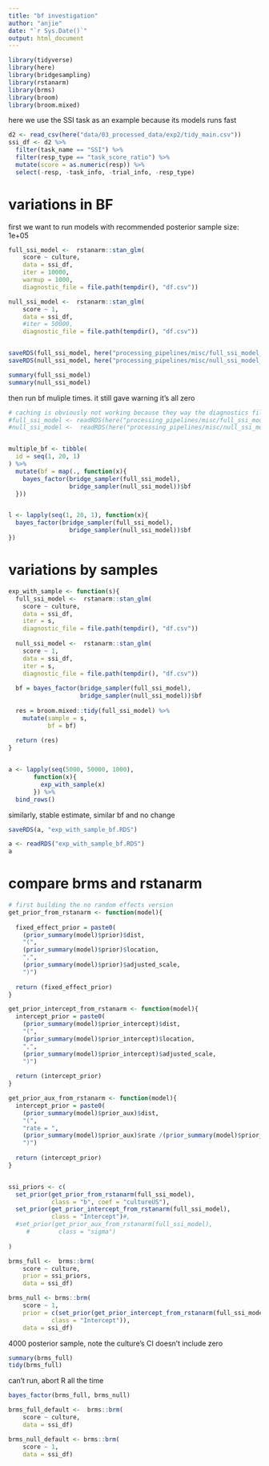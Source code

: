 ```yaml
---
title: "bf investigation"
author: "anjie"
date: "`r Sys.Date()`"
output: html_document
---
```


```r
library(tidyverse)
library(here)
library(bridgesampling)
library(rstanarm)
library(brms)
library(broom)
library(broom.mixed)

```

here we use the SSI task as an example because its models runs fast 

```r
d2 <- read_csv(here("data/03_processed_data/exp2/tidy_main.csv"))
ssi_df <- d2 %>% 
  filter(task_name == "SSI") %>% 
  filter(resp_type == "task_score_ratio") %>% 
  mutate(score = as.numeric(resp)) %>% 
  select(-resp, -task_info, -trial_info, -resp_type)


```

# variations in BF

first we want to run models with recommended posterior sample size: 1e+05

```r
full_ssi_model <-  rstanarm::stan_glm(
    score ~ culture, 
    data = ssi_df, 
    iter = 10000, 
    warmup = 1000,
    diagnostic_file = file.path(tempdir(), "df.csv"))

null_ssi_model <-  rstanarm::stan_glm(
    score ~ 1, 
    data = ssi_df, 
    #iter = 50000,
    diagnostic_file = file.path(tempdir(), "df.csv"))


saveRDS(full_ssi_model, here("processing_pipelines/misc/full_ssi_model_ideal.RDS"))
saveRDS(null_ssi_model, here("processing_pipelines/misc/null_ssi_model_ideal.RDS"))

summary(full_ssi_model)
summary(null_ssi_model)
```

then run bf muliple times. it still gave warning
it's all zero

```r
# caching is obviously not working because they way the diagnostics files are handled
#full_ssi_model <- readRDS(here("processing_pipelines/misc/full_ssi_model_ideal.RDS"))
#null_ssi_model <-  readRDS(here("processing_pipelines/misc/null_ssi_model_ideal.RDS"))


multiple_bf <- tibble(
  id = seq(1, 20, 1)
) %>% 
  mutate(bf = map(., function(x){
    bayes_factor(bridge_sampler(full_ssi_model), 
                 bridge_sampler(null_ssi_model))$bf
  }))


l <- lapply(seq(1, 20, 1), function(x){
  bayes_factor(bridge_sampler(full_ssi_model), 
                 bridge_sampler(null_ssi_model))$bf
})
```

# variations by samples 

```r

exp_with_sample <- function(s){
  full_ssi_model <-  rstanarm::stan_glm(
    score ~ culture, 
    data = ssi_df, 
    iter = s,
    diagnostic_file = file.path(tempdir(), "df.csv"))
  
  null_ssi_model <-  rstanarm::stan_glm(
    score ~ 1, 
    data = ssi_df, 
    iter = s,
    diagnostic_file = file.path(tempdir(), "df.csv"))
  
  bf = bayes_factor(bridge_sampler(full_ssi_model), 
                    bridge_sampler(null_ssi_model))$bf
  
  res = broom.mixed::tidy(full_ssi_model) %>% 
    mutate(sample = s, 
           bf = bf)
  
  return (res)
}


a <- lapply(seq(5000, 50000, 1000), 
       function(x){
         exp_with_sample(x)
       }) %>% 
  bind_rows()

```

similarly, stable estimate, similar bf and no change
```r
saveRDS(a, "exp_with_sample_bf.RDS")

a <- readRDS("exp_with_sample_bf.RDS")
a
```


# compare brms and rstanarm 

```r
# first building the no random effects version
get_prior_from_rstanarm <- function(model){
  
  fixed_effect_prior = paste0(
    (prior_summary(model)$prior)$dist,
    "(",
    (prior_summary(model)$prior)$location,
    ",",
    (prior_summary(model)$prior)$adjusted_scale,
    ")")
  
  return (fixed_effect_prior)
}

get_prior_intercept_from_rstanarm <- function(model){
  intercept_prior = paste0(
    (prior_summary(model)$prior_intercept)$dist,
    "(",
    (prior_summary(model)$prior_intercept)$location,
    ",",
    (prior_summary(model)$prior_intercept)$adjusted_scale,
    ")")
  
  return (intercept_prior)
}

get_prior_aux_from_rstanarm <- function(model){
  intercept_prior = paste0(
    (prior_summary(model)$prior_aux)$dist,
    "(",
    "rate = ", 
    (prior_summary(model)$prior_aux)$rate /(prior_summary(model)$prior_aux)$adjusted_scale  , 
    ")")
  
  return (intercept_prior)
}


ssi_priors <- c(
  set_prior(get_prior_from_rstanarm(full_ssi_model), 
            class = "b", coef = "cultureUS"),
  set_prior(get_prior_intercept_from_rstanarm(full_ssi_model), 
            class = "Intercept")#,
  #set_prior(get_prior_aux_from_rstanarm(full_ssi_model), 
     #        class = "sigma")
 
)

brms_full <-  brms::brm(
    score ~ culture,
    prior = ssi_priors, 
    data = ssi_df)

brms_null <- brms::brm(
    score ~ 1,
    prior = c(set_prior(get_prior_intercept_from_rstanarm(full_ssi_model), 
            class = "Intercept")), 
    data = ssi_df)
```

4000 posterior sample, note the culture's CI doesn't include zero


```r
summary(brms_full)
tidy(brms_full)
```

can't run, abort R all the time 

```r
bayes_factor(brms_full, brms_null)
```

```r
brms_full_default <-  brms::brm(
    score ~ culture,
    data = ssi_df)

brms_null_default <- brms::brm(
    score ~ 1,
    data = ssi_df)
```



